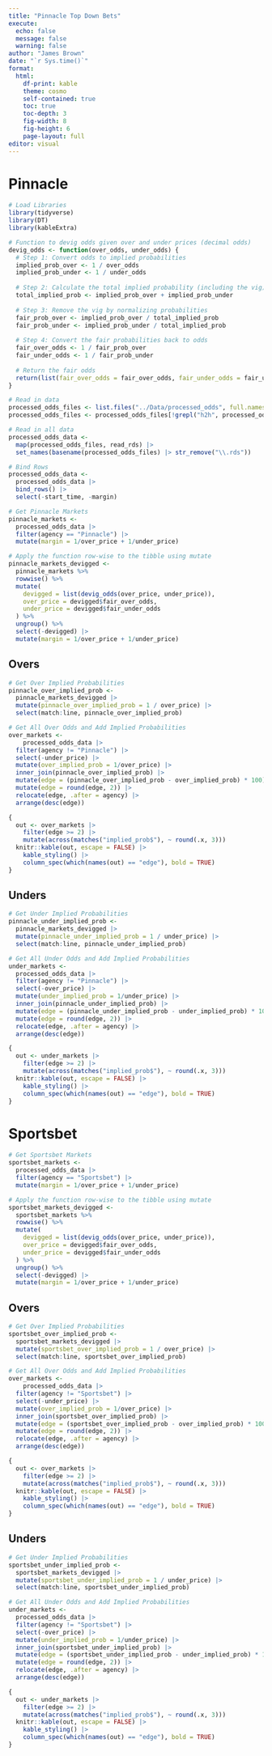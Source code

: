 ```yaml
---
title: "Pinnacle Top Down Bets"
execute:
  echo: false
  message: false
  warning: false
author: "James Brown"
date: "`r Sys.time()`"
format:
  html:
    df-print: kable
    theme: cosmo
    self-contained: true
    toc: true
    toc-depth: 3
    fig-width: 8
    fig-height: 6
    page-layout: full
editor: visual
---
```


# Pinnacle

```r
# Load Libraries
library(tidyverse)
library(DT)
library(kableExtra)

# Function to devig odds given over and under prices (decimal odds)
devig_odds <- function(over_odds, under_odds) {
  # Step 1: Convert odds to implied probabilities
  implied_prob_over <- 1 / over_odds
  implied_prob_under <- 1 / under_odds
  
  # Step 2: Calculate the total implied probability (including the vig)
  total_implied_prob <- implied_prob_over + implied_prob_under
  
  # Step 3: Remove the vig by normalizing probabilities
  fair_prob_over <- implied_prob_over / total_implied_prob
  fair_prob_under <- implied_prob_under / total_implied_prob
  
  # Step 4: Convert the fair probabilities back to odds
  fair_over_odds <- 1 / fair_prob_over
  fair_under_odds <- 1 / fair_prob_under
  
  # Return the fair odds
  return(list(fair_over_odds = fair_over_odds, fair_under_odds = fair_under_odds))
}

# Read in data
processed_odds_files <- list.files("../Data/processed_odds", full.names = TRUE) # Get all files
processed_odds_files <- processed_odds_files[!grepl("h2h", processed_odds_files)] # Exclude files with "h2h"

# Read in all data
processed_odds_data <-
  map(processed_odds_files, read_rds) |> 
  set_names(basename(processed_odds_files) |> str_remove("\\.rds"))

# Bind Rows
processed_odds_data <-
  processed_odds_data |> 
  bind_rows() |> 
  select(-start_time, -margin)

# Get Pinnacle Markets
pinnacle_markets <-
  processed_odds_data |>
  filter(agency == "Pinnacle") |> 
  mutate(margin = 1/over_price + 1/under_price)

# Apply the function row-wise to the tibble using mutate
pinnacle_markets_devigged <-
  pinnacle_markets %>%
  rowwise() %>%
  mutate(
    devigged = list(devig_odds(over_price, under_price)),
    over_price = devigged$fair_over_odds,
    under_price = devigged$fair_under_odds
  ) %>%
  ungroup() %>%
  select(-devigged) |> 
  mutate(margin = 1/over_price + 1/under_price)

```

## Overs

```r
# Get Over Implied Probabilities
pinnacle_over_implied_prob <-
  pinnacle_markets_devigged |>
  mutate(pinnacle_over_implied_prob = 1 / over_price) |> 
  select(match:line, pinnacle_over_implied_prob)

# Get All Over Odds and Add Implied Probabilities
over_markets <-
    processed_odds_data |>
  filter(agency != "Pinnacle") |> 
  select(-under_price) |> 
  mutate(over_implied_prob = 1/over_price) |> 
  inner_join(pinnacle_over_implied_prob) |> 
  mutate(edge = (pinnacle_over_implied_prob - over_implied_prob) * 100) |>
  mutate(edge = round(edge, 2)) |>
  relocate(edge, .after = agency) |>
  arrange(desc(edge))

{
  out <- over_markets |>
    filter(edge >= 2) |>
    mutate(across(matches("implied_prob$"), ~ round(.x, 3)))
  knitr::kable(out, escape = FALSE) |>
    kable_styling() |>
    column_spec(which(names(out) == "edge"), bold = TRUE)
}
```

## Unders

```r
# Get Under Implied Probabilities
pinnacle_under_implied_prob <-
  pinnacle_markets_devigged |>
  mutate(pinnacle_under_implied_prob = 1 / under_price) |> 
  select(match:line, pinnacle_under_implied_prob)

# Get All Under Odds and Add Implied Probabilities
under_markets <-
  processed_odds_data |>
  filter(agency != "Pinnacle") |> 
  select(-over_price) |> 
  mutate(under_implied_prob = 1/under_price) |> 
  inner_join(pinnacle_under_implied_prob) |> 
  mutate(edge = (pinnacle_under_implied_prob - under_implied_prob) * 100) |>
  mutate(edge = round(edge, 2)) |>
  relocate(edge, .after = agency) |>
  arrange(desc(edge))

{
  out <- under_markets |>
    filter(edge >= 2) |>
    mutate(across(matches("implied_prob$"), ~ round(.x, 3)))
  knitr::kable(out, escape = FALSE) |>
    kable_styling() |>
    column_spec(which(names(out) == "edge"), bold = TRUE)
}
```

# Sportsbet

```r
# Get Sportsbet Markets
sportsbet_markets <-
  processed_odds_data |>
  filter(agency == "Sportsbet") |> 
  mutate(margin = 1/over_price + 1/under_price)

# Apply the function row-wise to the tibble using mutate
sportsbet_markets_devigged <-
  sportsbet_markets %>%
  rowwise() %>%
  mutate(
    devigged = list(devig_odds(over_price, under_price)),
    over_price = devigged$fair_over_odds,
    under_price = devigged$fair_under_odds
  ) %>%
  ungroup() %>%
  select(-devigged) |> 
  mutate(margin = 1/over_price + 1/under_price)
```

## Overs

```r
# Get Over Implied Probabilities
sportsbet_over_implied_prob <-
  sportsbet_markets_devigged |>
  mutate(sportsbet_over_implied_prob = 1 / over_price) |> 
  select(match:line, sportsbet_over_implied_prob)

# Get All Over Odds and Add Implied Probabilities
over_markets <-
    processed_odds_data |>
  filter(agency != "Sportsbet") |> 
  select(-under_price) |> 
  mutate(over_implied_prob = 1/over_price) |> 
  inner_join(sportsbet_over_implied_prob) |> 
  mutate(edge = (sportsbet_over_implied_prob - over_implied_prob) * 100) |>
  mutate(edge = round(edge, 2)) |>
  relocate(edge, .after = agency) |>
  arrange(desc(edge))

{
  out <- over_markets |>
    filter(edge >= 2) |>
    mutate(across(matches("implied_prob$"), ~ round(.x, 3)))
  knitr::kable(out, escape = FALSE) |>
    kable_styling() |>
    column_spec(which(names(out) == "edge"), bold = TRUE)
}
```

## Unders

```r
# Get Under Implied Probabilities
sportsbet_under_implied_prob <-
  sportsbet_markets_devigged |>
  mutate(sportsbet_under_implied_prob = 1 / under_price) |> 
  select(match:line, sportsbet_under_implied_prob)

# Get All Under Odds and Add Implied Probabilities
under_markets <-
  processed_odds_data |>
  filter(agency != "Sportsbet") |> 
  select(-over_price) |> 
  mutate(under_implied_prob = 1/under_price) |> 
  inner_join(sportsbet_under_implied_prob) |> 
  mutate(edge = (sportsbet_under_implied_prob - under_implied_prob) * 100) |>
  mutate(edge = round(edge, 2)) |>
  relocate(edge, .after = agency) |>
  arrange(desc(edge))

{
  out <- under_markets |>
    filter(edge >= 2) |>
    mutate(across(matches("implied_prob$"), ~ round(.x, 3)))
  knitr::kable(out, escape = FALSE) |>
    kable_styling() |>
    column_spec(which(names(out) == "edge"), bold = TRUE)
}
```
